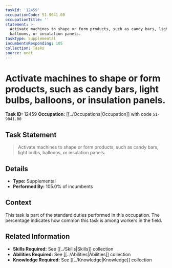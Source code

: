 ```yaml
---
taskId: '12459'
occupationCode: 51-9041.00
occupationTitle: ''
statement: >-
  Activate machines to shape or form products, such as candy bars, light bulbs,
  balloons, or insulation panels.
taskType: Supplemental
incumbentsResponding: 105
collection: Tasks
source: onet
---
```

# Activate machines to shape or form products, such as candy bars, light bulbs, balloons, or insulation panels.

**Task ID:** 12459
**Occupation:** [[../Occupations|Occupation]] with code `51-9041.00`

## Task Statement

> Activate machines to shape or form products, such as candy bars, light bulbs, balloons, or insulation panels.

## Details

- **Type:** Supplemental
- **Performed By:** 105.0% of incumbents

## Context

This task is part of the standard duties performed in this occupation. The percentage indicates how common this task is among workers in the field.

## Related Information

- **Skills Required:** See [[../Skills|Skills]] collection
- **Abilities Required:** See [[../Abilities|Abilities]] collection
- **Knowledge Required:** See [[../Knowledge|Knowledge]] collection
